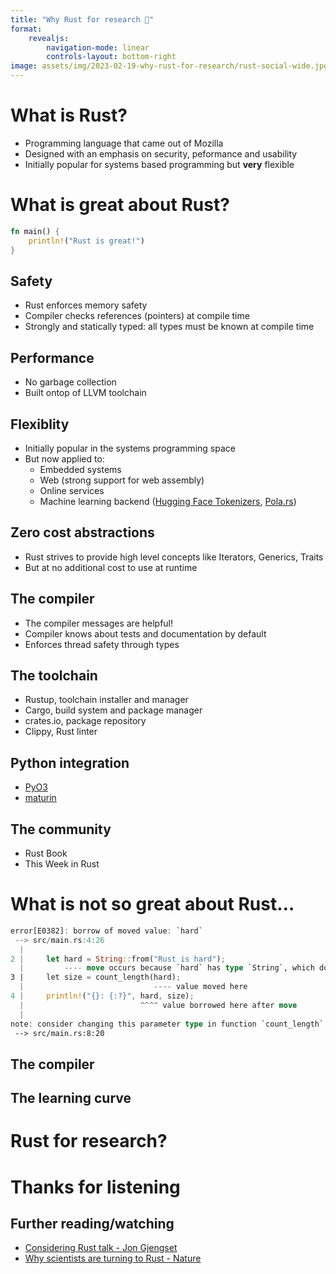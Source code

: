 ```yaml
---
title: "Why Rust for research 🦀"
format: 
    revealjs:
        navigation-mode: linear
        controls-layout: bottom-right
image: assets/img/2023-02-19-why-rust-for-research/rust-social-wide.jpg
---
```


# What is Rust?

- Programming language that came out of Mozilla
- Designed with an emphasis on security, peformance and usability 
- Initially popular for systems based programming but **very** flexible

# What is great about Rust?

```rust
fn main() {
    println!("Rust is great!")
}
```

## Safety

- Rust enforces memory safety
- Compiler checks references (pointers) at compile time
- Strongly and statically typed: all types must be known at compile time

## Performance

- No garbage collection
- Built ontop of LLVM toolchain

## Flexiblity

- Initially popular in the systems programming space
- But now applied to:
  - Embedded systems
  - Web (strong support for web assembly)
  - Online services
  - Machine learning backend ([Hugging Face Tokenizers](https://github.com/huggingface/tokenizers), [Pola.rs](https://www.pola.rs/))

## Zero cost abstractions

- Rust strives to provide high level concepts like Iterators, Generics, Traits
- But at no additional cost to use at runtime

## The compiler

- The compiler messages are helpful!
- Compiler knows about tests and documentation by default
- Enforces thread safety through types

## The toolchain

- Rustup, toolchain installer and manager
- Cargo, build system and package manager
- crates.io, package repository
- Clippy, Rust linter

## Python integration

- [PyO3](https://github.com/PyO3/pyo3)
- [maturin](https://github.com/PyO3/maturin)

## The community

- Rust Book
- This Week in Rust

# What is not so great about Rust...


```rust
error[E0382]: borrow of moved value: `hard`
 --> src/main.rs:4:26
  |
2 |     let hard = String::from("Rust is hard");
  |         ---- move occurs because `hard` has type `String`, which does not implement the `Copy` trait
3 |     let size = count_length(hard);
  |                             ---- value moved here
4 |     println!("{}: {:?}", hard, size);
  |                          ^^^^ value borrowed here after move
  |
note: consider changing this parameter type in function `count_length` to borrow instead if owning the value isn't necessary
 --> src/main.rs:8:20
```

## The compiler

## The learning curve

# Rust for research?

# Thanks for listening

## Further reading/watching

- [Considering Rust talk - Jon Gjengset](https://www.youtube.com/watch?v=DnT-LUQgc7s&ab_channel=JonGjengset)
- [Why scientists are turning to Rust - Nature](https://www.nature.com/articles/d41586-020-03382-2)

